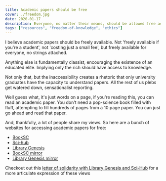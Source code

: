 ```yaml
---
title: Academic papers should be free
cover: ./freedom.jpg
date: 2020-01-17
description: Everyone, no matter their means, should be allowed free access to knowledge
tags: ["resources", "freedom-of-knowledge", "ethics"]
---
```


I believe academic papers should be freely available. Not 'freely available if you're a student', not 'costing just a small fee', but freely available for everyone, no strings attached.

Anything else is fundamentally classist, encouraging the existence of an educated elite. Implying only the rich should have access to knowledge. 

Not only that, but the inaccessibility creates a rhetoric that only university graduates have the capacity to understand papers. All the rest of us plebs get watered down, sensationalist reporting.

Well guess what, it's just words on a page, if you're reading this, you can read an academic paper. You don't need a pop-science book filled with fluff, attempting to fill hundreds of pages from a 10 page paper. You can just go ahead and read that paper.

And, thankfully, a lot of people share my views. So here are a bunch of websites for accessing academic papers for free:

* [BookSC](https://booksc.xyz/)
* [Sci-hub](https://www.sci-hub.tw/)
* [Library Genesis](http://gen.lib.rus.ec/)
* [BookSC mirror](https://booksc.org/)
* [Library Genesis mirror](http://libgen.lc/)

Checkout out this [letter of solidarity with Library Genesis and Sci-Hub](http://custodians.online/) for a more articulate expression of these views